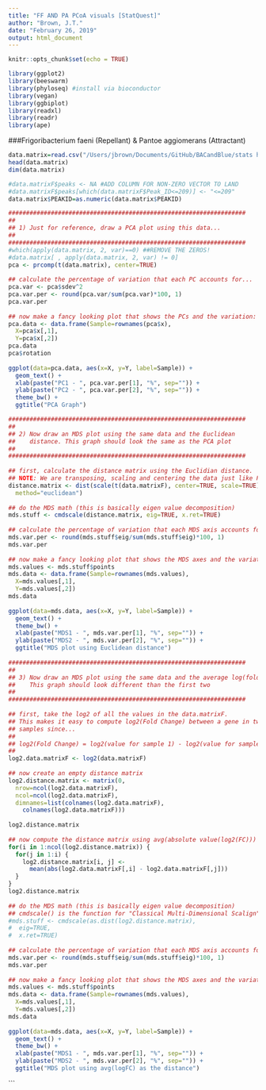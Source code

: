 ```yaml
---
title: "FF AND PA PCoA visuals [StatQuest]"
author: "Brown, J.T."
date: "February 26, 2019"
output: html_document
---
```


```r
knitr::opts_chunk$set(echo = TRUE)
```

```r
library(ggplot2)
library(beeswarm)
library(phyloseq) #install via bioconductor
library(vegan)
library(ggbiplot)
library(readxl)
library(readr)
library(ape)
```
###Frigoribacterium faeni (Repellant) & Pantoe aggiomerans (Attractant)
```r
data.matrix=read.csv("/Users/jbrown/Documents/GitHub/BACandBlue/stats help and prelim practice/otu.csv")
head(data.matrix)
dim(data.matrix)

#data.matrixF$peaks <- NA #ADD COLUMN FOR NON-ZERO VECTOR TO LAND
#data.matrixF$peaks[which(data.matrixF$Peak_ID<=209)] <- "<=209"
data.matrix$PEAKID=as.numeric(data.matrix$PEAKID)

###################################################################
##
## 1) Just for reference, draw a PCA plot using this data...
##
###################################################################
#which(apply(data.matrix, 2, var)==0) ##REMOVE THE ZEROS!
#data.matrix[ , apply(data.matrix, 2, var) != 0]
pca <- prcomp(t(data.matrix), center=TRUE) 
 
## calculate the percentage of variation that each PC accounts for...
pca.var <- pca$sdev^2
pca.var.per <- round(pca.var/sum(pca.var)*100, 1)
pca.var.per
 
## now make a fancy looking plot that shows the PCs and the variation:
pca.data <- data.frame(Sample=rownames(pca$x),
  X=pca$x[,1],
  Y=pca$x[,2])
pca.data
pca$rotation
 
ggplot(data=pca.data, aes(x=X, y=Y, label=Sample)) +
  geom_text() +
  xlab(paste("PC1 - ", pca.var.per[1], "%", sep="")) +
  ylab(paste("PC2 - ", pca.var.per[2], "%", sep="")) +
  theme_bw() +
  ggtitle("PCA Graph")
```

```r
###################################################################
##
## 2) Now draw an MDS plot using the same data and the Euclidean
##    distance. This graph should look the same as the PCA plot
##
###################################################################
 
## first, calculate the distance matrix using the Euclidian distance.
## NOTE: We are transposing, scaling and centering the data just like PCA.
distance.matrix <- dist(scale(t(data.matrixF), center=TRUE, scale=TRUE),
  method="euclidean")
 
## do the MDS math (this is basically eigen value decomposition)
mds.stuff <- cmdscale(distance.matrix, eig=TRUE, x.ret=TRUE)
 
## calculate the percentage of variation that each MDS axis accounts for...
mds.var.per <- round(mds.stuff$eig/sum(mds.stuff$eig)*100, 1)
mds.var.per
 
## now make a fancy looking plot that shows the MDS axes and the variation:
mds.values <- mds.stuff$points
mds.data <- data.frame(Sample=rownames(mds.values),
  X=mds.values[,1],
  Y=mds.values[,2])
mds.data
 
ggplot(data=mds.data, aes(x=X, y=Y, label=Sample)) +
  geom_text() +
  theme_bw() +
  xlab(paste("MDS1 - ", mds.var.per[1], "%", sep="")) +
  ylab(paste("MDS2 - ", mds.var.per[2], "%", sep="")) +
  ggtitle("MDS plot using Euclidean distance")
 
###################################################################
##
## 3) Now draw an MDS plot using the same data and the average log(fold change)
##    This graph should look different than the first two
##
###################################################################
 
## first, take the log2 of all the values in the data.matrixF.
## This makes it easy to compute log2(Fold Change) between a gene in two
## samples since...
##
## log2(Fold Change) = log2(value for sample 1) - log2(value for sample 2)
##
log2.data.matrixF <- log2(data.matrixF)
 
## now create an empty distance matrix
log2.distance.matrix <- matrix(0,
  nrow=ncol(log2.data.matrixF),
  ncol=ncol(log2.data.matrixF),
  dimnames=list(colnames(log2.data.matrixF),
    colnames(log2.data.matrixF)))
 
log2.distance.matrix
 
## now compute the distance matrix using avg(absolute value(log2(FC)))
for(i in 1:ncol(log2.distance.matrix)) {
  for(j in 1:i) {
    log2.distance.matrix[i, j] <-
      mean(abs(log2.data.matrixF[,i] - log2.data.matrixF[,j]))
  }
}
log2.distance.matrix
 
## do the MDS math (this is basically eigen value decomposition)
## cmdscale() is the function for "Classical Multi-Dimensional Scalign"
#mds.stuff <- cmdscale(as.dist(log2.distance.matrix),
#  eig=TRUE,
#  x.ret=TRUE)
 
## calculate the percentage of variation that each MDS axis accounts for...
mds.var.per <- round(mds.stuff$eig/sum(mds.stuff$eig)*100, 1)
mds.var.per
 
## now make a fancy looking plot that shows the MDS axes and the variation:
mds.values <- mds.stuff$points
mds.data <- data.frame(Sample=rownames(mds.values),
  X=mds.values[,1],
  Y=mds.values[,2])
mds.data
 
ggplot(data=mds.data, aes(x=X, y=Y, label=Sample)) +
  geom_text() +
  theme_bw() +
  xlab(paste("MDS1 - ", mds.var.per[1], "%", sep="")) +
  ylab(paste("MDS2 - ", mds.var.per[2], "%", sep="")) +
  ggtitle("MDS plot using avg(logFC) as the distance")

```
```